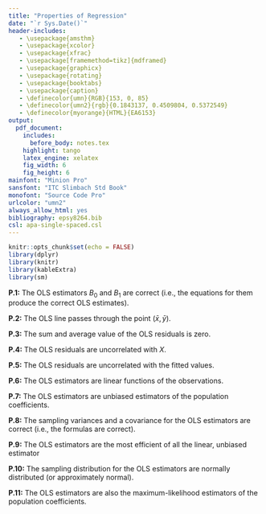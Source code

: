 ```yaml
---
title: "Properties of Regression"
date: "`r Sys.Date()`"
header-includes:
   - \usepackage{amsthm}
   - \usepackage{xcolor}
   - \usepackage{xfrac}
   - \usepackage[framemethod=tikz]{mdframed}
   - \usepackage{graphicx}
   - \usepackage{rotating}
   - \usepackage{booktabs}
   - \usepackage{caption}
   - \definecolor{umn}{RGB}{153, 0, 85}
   - \definecolor{umn2}{rgb}{0.1843137, 0.4509804, 0.5372549}
   - \definecolor{myorange}{HTML}{EA6153}
output: 
  pdf_document:
    includes:
      before_body: notes.tex
    highlight: tango
    latex_engine: xelatex
    fig_width: 6
    fig_height: 6
mainfont: "Minion Pro"
sansfont: "ITC Slimbach Std Book"
monofont: "Source Code Pro"
urlcolor: "umn2"
always_allow_html: yes
bibliography: epsy8264.bib
csl: apa-single-spaced.csl
---
```


\frenchspacing

```r
knitr::opts_chunk$set(echo = FALSE)
library(dplyr)
library(knitr)
library(kableExtra)
library(sm)
```

**P.1:** The OLS estimators $B_0$ and $B_1$ are correct (i.e., the equations for them produce the correct OLS estimates).

\vspace{4em}

**P.2:** The OLS line passes through the point $(\bar{x}, \bar{y})$.

\vspace{4em}

**P.3:** The sum and average value of the OLS residuals is zero.

\vspace{4em}

**P.4:** The OLS residuals are uncorrelated with $X$.

\vspace{4em}

**P.5:** The OLS residuals are uncorrelated with the fitted values.

\vspace{4em}

**P.6:** The OLS estimators are linear functions of the observations.

\vspace{4em}

**P.7:** The OLS estimators are unbiased estimators of the population coefficients.

\vspace{4em}

**P.8:** The sampling variances and a covariance for the OLS estimators are correct (i.e., the formulas are correct).

\vspace{4em}

**P.9:** The OLS estimators are the most efficient of all the linear, unbiased estimator

\vspace{4em}

**P.10:** The sampling distribution for the OLS estimators are normally distributed (or approximately normal).

\vspace{4em}

**P.11:** The OLS estimators are also the maximum-likelihood estimators of the population coefficients.
